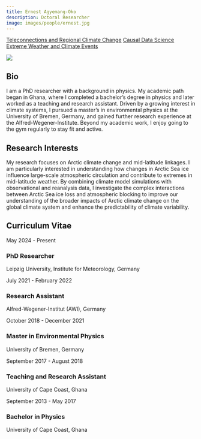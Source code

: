 ```yaml
---
title: Ernest Agyemang-Oko
description: Dctoral Researcher
image: images/people/ernest.jpg
---
```


<div class="person-tags">
  <a href="/research/teleconnections/index.qmd" class="tag">Teleconnections and Regional Climate Change</a>
  <a href="/research/causality/index.qmd" class="tag">Causal Data Science</a>
  <a href="/research/extremes/index.qmd" class="tag">Extreme Weather and Climate Events</a>
</div>

<div class="profile-container">
<div class="profile-image-container">
<img src="/images/people/ernest.jpg" class="profile-image">
<div class="social-icons">
  <a href="mailto:Ernest.agyemang-oko@uni-leipzig.de" target="_blank">
    <i class="fa-solid fa-envelope"></i>
  </a>
  <a href="www.linkedin.com/in/ernest-agyemang-oko-857495246" target="_blank">
    <i class="fa-brands fa-linkedin"></i>
  </a>
</div>
</div>

<div class="bio-content">

## Bio  


I am a PhD researcher with a background in physics. My academic path began in Ghana, where I completed a bachelor’s degree in physics and later worked as a teaching and research assistant. Driven by a growing interest in climate systems, I pursued a master’s in environmental physics at the University of Bremen, Germany, and gained further research experience at the Alfred-Wegener-Institute. Beyond my academic work, I enjoy going to the gym regularly to stay fit and active.


</div>
</div>

## Research Interests

My research focuses on Arctic climate change and mid-latitude linkages. I am particularly interested in understanding how changes in Arctic Sea ice influence large-scale atmospheric circulation and contribute to extremes in mid-latitude weather. By combining climate model simulations with observational and reanalysis data, I investigate the complex interactions between Arctic Sea ice loss and atmospheric blocking to improve our understanding of the broader impacts of Arctic climate change on the global climate system and enhance the predictability of climate variability.

## Curriculum Vitae <span class="cv-toggle" data-bs-toggle="collapse" data-bs-target="#cv-timeline" aria-expanded="false"></span>

<div id="cv-timeline" class="collapse">
<div class="timeline">
<div class="timeline-item">
<div class="timeline-date">May 2024 - Present</div>
<div class="timeline-content">
<h3>PhD Researcher</h3>
<p>Leipzig University, Institute for Meteorology, Germany</p>
</div>
</div>

<div class="timeline-item">
<div class="timeline-date">July 2021 - February 2022</div>
<div class="timeline-content">
<h3>Research Assistant</h3>
<p>Alfred-Wegener-Institut (AWI), Germany</p>
</div>
</div>

<div class="timeline-item">
<div class="timeline-date">October 2018 - December 2021</div>
<div class="timeline-content">
<h3>Master in Environmental Physics</h3>
<p>University of Bremen, Germany</p>
</div>
</div>

<div class="timeline-item">
<div class="timeline-date">September 2017 - August 2018</div>
<div class="timeline-content">
<h3>Teaching and Research Assistant</h3>
<p>University of Cape Coast, Ghana</p>
</div>
</div>

<div class="timeline-item">
<div class="timeline-date">September 2013 - May 2017</div>
<div class="timeline-content">
<h3>Bachelor in Physics</h3>
<p>University of Cape Coast, Ghana</p>
</div>
</div>
</div>
</div>


